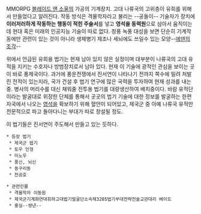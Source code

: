 MMORPG [[블레이드 앤 소울]]의 가공의 기계장치. 고대 나류국의 고위층이 유희를 위해서 만들었다고 알려진다. 작동 방식은 격물학자라고 불리는 --공돌이-- 기술자가 장치에 '''이러저러하게 작동하는 행동이 적힌 주술서'''를 넣고 '''영석을 동력원'''으로 삼아서 움직이는데 현대 혹은 미래의 인공지능 기술이 따로 없다. 청풍 녹풍 대성을 보면 단순히 기계작동에만 관련이 있는 것이 아니라 생체병기 제조나 세뇌에도 쓰일수 있는 모양--[[에덴의 조각]]--

위에서 언급된 유희용 법기는 현재 남아 있지 않은 실정이며 대부분이 나류국의 고대 유적을 지키는 수호자나 방범장치로서 남아 있다. 현재 이 기술에 광적인 관심을 보이는 곳이 바로 풍제국이다. 과거에 풍운전쟁에서 진서연이 나타나기 전까지 쪽수에 밀려 처발린 전적이 있는지라, 국가 건설 후 법기 연구에 많은 국력을 투자하여 현재 성과를 내는 중. 병사의 머리수를 대신 채워줄 전투용 법기를 대량생산하여 배치중이다. 바람 유적단이라는 발굴대로 위장한 단체를 통해서 곳곳의 법기 기술에 대한 정보를 발굴하는 한편 자국에서 나오는 [[영석]]을 확보하기 위해 혈안이 되어있고, 제국군 중 아예 나류국 유적만 전문적으로 파고 돌아다니는 부대가 따로 창설될 정도. 

이 법기들은 진서연이 주도해서 만들고 있는 듯하다.

 * 등장 법기
  * 제국군 법기 
  * 토우 인형
  * 미노우
  * 풍신, 뇌신
  * 동구리동
  * 천공호 

 * 관련인물
  * 격물학자 이동원
  * 제국군기계화연대휘하고대법기발굴단소속제3285법기부대전략전술교관대리 배이도
  * 홍실--썅년--
